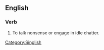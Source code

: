 ==English==

===Verb===
{{head|en|verb|head=[[talk]] [[cock]]}}

# {{Singapore}} To talk nonsense or engage in idle chatter.

[[Category:Singlish]]